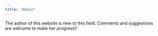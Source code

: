 ```yaml
---
title: "About"
---
```


The author of this website is new to this field. Comments and suggestions are welcome to make her progress!!
